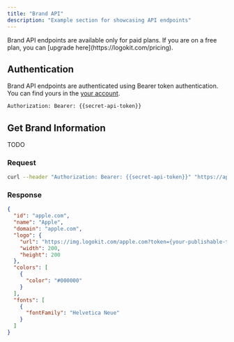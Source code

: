 ```yaml
---
title: "Brand API"
description: "Example section for showcasing API endpoints"
---
```


<Warning>
  Brand API endpoints are available only for paid plans. If you are on a free
  plan, you can [upgrade here](https://logokit.com/pricing).
</Warning>

## Authentication

Brand API endpoints are authenticated using Bearer token authentication. You can find yours in the
[your account](https://logokit.com/account/api-tokens).

```bash
Authorization: Bearer: {{secret-api-token}}
```

## Get Brand Information

TODO

### Request

```bash
curl --header "Authorization: Bearer: {{secret-api-token}}" "https://api.logokit.com/brands/apple.com"
```

### Response

```json
{
  "id": "apple.com",
  "name": "Apple",
  "domain": "apple.com",
  "logo": {
    "url": "https://img.logokit.com/apple.com?token={your-publishable-token}",
    "width": 200,
    "height": 200
  },
  "colors": [
    {
      "color": "#000000"
    }
  ],
  "fonts": [
    {
      "fontFamily": "Helvetica Neue"
    }
  ]
}
```
